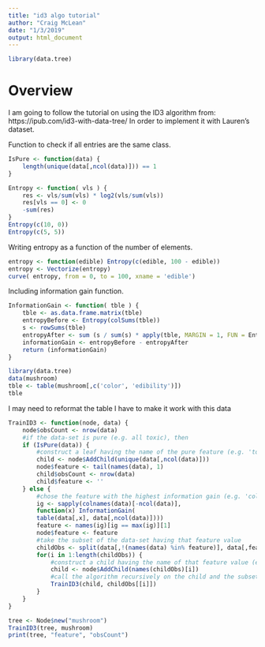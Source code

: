 ```yaml
---
title: "id3 algo tutorial"
author: "Craig McLean"
date: "1/3/2019"
output: html_document
---
```


```r
library(data.tree)
```

# Overview

I am going to follow the tutorial on using the ID3 algorithm from:
https://ipub.com/id3-with-data-tree/
In order to implement it with Lauren's dataset. 


Function to check if all entries are the same class. 

```r
IsPure <- function(data) {
    length(unique(data[,ncol(data)])) == 1
}
```



```r
Entropy <- function( vls ) {
    res <- vls/sum(vls) * log2(vls/sum(vls))
    res[vls == 0] <- 0
    -sum(res)
}
Entropy(c(10, 0))
Entropy(c(5, 5))
```

Writing entropy as a function of the number of elements.

```r
entropy <- function(edible) Entropy(c(edible, 100 - edible))
entropy <- Vectorize(entropy)
curve( entropy, from = 0, to = 100, xname = 'edible')
```

Including information gain function.

```r
InformationGain <- function( tble ) {
    tble <- as.data.frame.matrix(tble)
    entropyBefore <- Entropy(colSums(tble))
    s <- rowSums(tble)
    entropyAfter <- sum (s / sum(s) * apply(tble, MARGIN = 1, FUN = Entropy ))
    informationGain <- entropyBefore - entropyAfter
    return (informationGain)
}
```

```r
library(data.tree)
data(mushroom)
tble <- table(mushroom[,c('color', 'edibility')])
tble
```

I may need to reformat the table I have to make it work with this data

```r
TrainID3 <- function(node, data) {
    node$obsCount <- nrow(data)
    #if the data-set is pure (e.g. all toxic), then
    if (IsPure(data)) {
        #construct a leaf having the name of the pure feature (e.g. 'toxic')
        child <- node$AddChild(unique(data[,ncol(data)]))
        node$feature <- tail(names(data), 1)
        child$obsCount <- nrow(data)
        child$feature <- ''
    } else {
        #chose the feature with the highest information gain (e.g. 'color')
        ig <- sapply(colnames(data)[-ncol(data)], 
        function(x) InformationGain(
        table(data[,x], data[,ncol(data)])))
        feature <- names(ig)[ig == max(ig)][1]
        node$feature <- feature
        #take the subset of the data-set having that feature value
        childObs <- split(data[,!(names(data) %in% feature)], data[,feature], drop = TRUE)
        for(i in 1:length(childObs)) {
            #construct a child having the name of that feature value (e.g. 'red')
            child <- node$AddChild(names(childObs)[i])
            #call the algorithm recursively on the child and the subset      
            TrainID3(child, childObs[[i]])
        }
    }
}
```

```r
tree <- Node$new("mushroom")
TrainID3(tree, mushroom)
print(tree, "feature", "obsCount")
```

